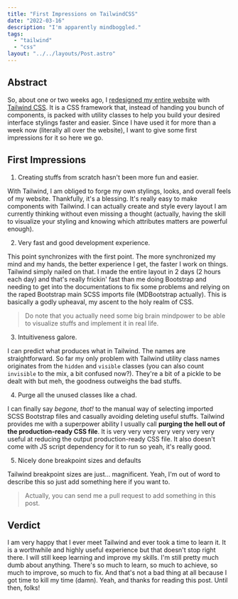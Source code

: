 ```yaml
---
title: "First Impressions on TailwindCSS"
date: "2022-03-16"
description: "I'm apparently mindboggled."
tags:
  - "tailwind"
  - "css"
layout: "../../layouts/Post.astro"
---
```


## Abstract

So, about one or two weeks ago, I [redesigned my entire website](https://github.com/irvanmalik48/blog/commit/1559253fb4970a5de36d8bbc526712bc2cf544bf) with [Tailwind CSS](https://tailwindcss.com/). It is a CSS framework that, instead of handing you bunch of components, is packed with utility classes to help you build your desired interface stylings faster and easier. Since I have used it for more than a week now (literally all over the website), I want to give some first impressions for it so here we go.

## First Impressions

1. Creating stuffs from scratch hasn't been more fun and easier.

With Tailwind, I am obliged to forge my own stylings, looks, and overall feels of my website. Thankfully, it's a blessing. It's really easy to make components with Tailwind. I can actually create and style every layout I am currently thinking without even missing a thought (actually, having the skill to visualize your styling and knowing which attributes matters are powerful enough).

2. Very fast and good development experience.

This point synchronizes with the first point. The more synchronized my mind and my hands, the better experience I get, the faster I work on things. Tailwind simply nailed on that. I made the entire layout in 2 days (2 hours each day) and that's really frickin' fast than me doing Bootstrap and needing to get into the documentations to fix some problems and relying on the raped Bootstrap main SCSS imports file (MDBootstrap actually). This is basically a godly upheaval, my ascent to the holy realm of CSS.

> Do note that you actually need some big brain mindpower to be able to visualize stuffs and implement it in real life.

3. Intuitiveness galore.

I can predict what produces what in Tailwind. The names are straightforward. So far my only problem with Tailwind utility class names originates from the `hidden` and `visible` classes (you can also count `invisible` to the mix, a bit confused now?). They're a bit of a pickle to be dealt with but meh, the goodness outweighs the bad stuffs.

4. Purge all the unused classes like a chad.

I can finally say _begone, thot!_ to the manual way of selecting imported SCSS Bootstrap files and casually avoiding deleting useful stuffs. Tailwind provides me with a superpower ability I usually call **purging the hell out of the production-ready CSS file**. It is very very very very very very very useful at reducing the output production-ready CSS file. It also doesn't come with JS script dependency for it to run so yeah, it's really good.

5. Nicely done breakpoint sizes and defaults

Tailwind breakpoint sizes are just... magnificent. Yeah, I'm out of word to describe this so just add something here if you want to.

> Actually, you can send me a pull request to add something in this post.

## Verdict

I am very happy that I ever meet Tailwind and ever took a time to learn it. It is a worthwhile and highly useful experience but that doesn't stop right there. I will still keep learning and improve my skills. I'm still pretty much dumb about anything. There's so much to learn, so much to achieve, so much to improve, so much to fix. And that's not a bad thing at all because I got time to kill my time (damn). Yeah, and thanks for reading this post. Until then, folks!

